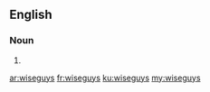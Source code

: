 ==English==

===Noun===
{{head|en}}

# {{plural of|wiseguy}}

[[ar:wiseguys]]
[[fr:wiseguys]]
[[ku:wiseguys]]
[[my:wiseguys]]